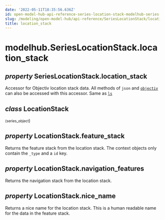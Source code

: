 ```yaml
---
date: '2022-05-11T18:35:56.636Z'
id: open-model-hub-api-reference-series-location-stack-modelhub-series-location-stack-location-stack
slug: /modeling/open-model-hub/api-reference/SeriesLocationStack/location_stack/
title: location_stack
---
```


# modelhub.SeriesLocationStack.location_stack

<div className="property">

## <span className="type-annotation"><em>property </em></span> <span className="additional-name">SeriesLocationStack.</span><span className="name">location_stack</span>




<div className="content">

Accessor for Objectiv location stack data. All methods of `json` and [`objectiv`](/modeling/open-model-hub/api-reference/SeriesLocationStack/modelhub.SeriesLocationStack.objectiv.mdx)
can also be accessed with this accessor. Same as [`ls`](/modeling/open-model-hub/api-reference/SeriesLocationStack/modelhub.SeriesLocationStack.ls.mdx)

<div className="class">

## <span className="type-annotation"><em>class</em></span> <span className="name">LocationStack</span>

<small className="parameter-list">(<span className="parameter" id="series_object">series_object</span></small>)


<div className="content">

<div className="property">

## <span className="type-annotation"><em>property </em></span> <span className="additional-name">LocationStack.</span><span className="name">feature_stack</span>




<div className="content">

Returns the feature stack from the location stack. The context objects only contain the `_type`
and a `id` key.


</div>


</div>

<div className="property">

## <span className="type-annotation"><em>property </em></span> <span className="additional-name">LocationStack.</span><span className="name">navigation_features</span>




<div className="content">

Returns the navigation stack from the location stack.


</div>


</div>

<div className="property">

## <span className="type-annotation"><em>property </em></span> <span className="additional-name">LocationStack.</span><span className="name">nice_name</span>




<div className="content">

Returns a nice name for the location stack. This is a human readable name for the data in the
feature stack.


</div>


</div>


</div>


</div>


</div>


</div>
